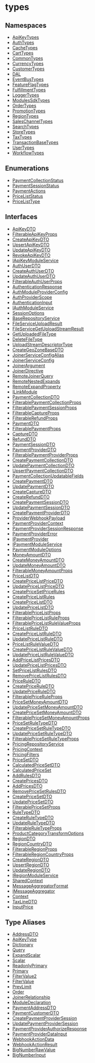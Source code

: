 
# types

## Namespaces

- [ApiKeyTypes](../types/types.ApiKeyTypes.mdx)
- [AuthTypes](../types/types.AuthTypes.mdx)
- [CacheTypes](../types/types.CacheTypes.mdx)
- [CartTypes](../types/types.CartTypes.mdx)
- [CommonTypes](../types/types.CommonTypes.mdx)
- [CurrencyTypes](../types/types.CurrencyTypes.mdx)
- [CustomerTypes](../types/types.CustomerTypes.mdx)
- [DAL](../types/types.DAL.mdx)
- [EventBusTypes](../types/types.EventBusTypes.mdx)
- [FeatureFlagTypes](../types/types.FeatureFlagTypes.mdx)
- [FulfillmentTypes](../types/types.FulfillmentTypes.mdx)
- [LoggerTypes](../types/types.LoggerTypes.mdx)
- [ModulesSdkTypes](../types/types.ModulesSdkTypes.mdx)
- [OrderTypes](../types/types.OrderTypes.mdx)
- [PromotionTypes](../types/types.PromotionTypes.mdx)
- [RegionTypes](../types/types.RegionTypes.mdx)
- [SalesChannelTypes](../types/types.SalesChannelTypes.mdx)
- [SearchTypes](../types/types.SearchTypes.mdx)
- [StoreTypes](../types/types.StoreTypes.mdx)
- [TaxTypes](../types/types.TaxTypes.mdx)
- [TransactionBaseTypes](../types/types.TransactionBaseTypes.mdx)
- [UserTypes](../types/types.UserTypes.mdx)
- [WorkflowTypes](../types/types.WorkflowTypes.mdx)

## Enumerations

- [PaymentCollectionStatus](../types/enums/types.PaymentCollectionStatus.mdx)
- [PaymentSessionStatus](../types/enums/types.PaymentSessionStatus.mdx)
- [PaymentActions](../types/enums/types.PaymentActions.mdx)
- [PriceListStatus](../types/enums/types.PriceListStatus.mdx)
- [PriceListType](../types/enums/types.PriceListType.mdx)

## Interfaces

- [ApiKeyDTO](../types/interfaces/types.ApiKeyDTO.mdx)
- [FilterableApiKeyProps](../types/interfaces/types.FilterableApiKeyProps.mdx)
- [CreateApiKeyDTO](../types/interfaces/types.CreateApiKeyDTO.mdx)
- [UpsertApiKeyDTO](../types/interfaces/types.UpsertApiKeyDTO.mdx)
- [UpdateApiKeyDTO](../types/interfaces/types.UpdateApiKeyDTO.mdx)
- [RevokeApiKeyDTO](../types/interfaces/types.RevokeApiKeyDTO.mdx)
- [IApiKeyModuleService](../types/interfaces/types.IApiKeyModuleService.mdx)
- [AuthUserDTO](../types/interfaces/types.AuthUserDTO.mdx)
- [CreateAuthUserDTO](../types/interfaces/types.CreateAuthUserDTO.mdx)
- [UpdateAuthUserDTO](../types/interfaces/types.UpdateAuthUserDTO.mdx)
- [FilterableAuthUserProps](../types/interfaces/types.FilterableAuthUserProps.mdx)
- [AuthenticationResponse](../types/interfaces/types.AuthenticationResponse.mdx)
- [AuthModuleProviderConfig](../types/interfaces/types.AuthModuleProviderConfig.mdx)
- [AuthProviderScope](../types/interfaces/types.AuthProviderScope.mdx)
- [AuthenticationInput](../types/interfaces/types.AuthenticationInput.mdx)
- [IAuthModuleService](../types/interfaces/types.IAuthModuleService.mdx)
- [SessionOptions](../types/interfaces/types.SessionOptions.mdx)
- [BaseRepositoryService](../types/interfaces/types.BaseRepositoryService.mdx)
- [FileServiceUploadResult](../types/interfaces/types.FileServiceUploadResult.mdx)
- [FileServiceGetUploadStreamResult](../types/interfaces/types.FileServiceGetUploadStreamResult.mdx)
- [GetUploadedFileType](../types/interfaces/types.GetUploadedFileType.mdx)
- [DeleteFileType](../types/interfaces/types.DeleteFileType.mdx)
- [UploadStreamDescriptorType](../types/interfaces/types.UploadStreamDescriptorType.mdx)
- [CreateGeoZoneBaseDTO](../types/interfaces/types.CreateGeoZoneBaseDTO.mdx)
- [JoinerServiceConfigAlias](../types/interfaces/types.JoinerServiceConfigAlias.mdx)
- [JoinerServiceConfig](../types/interfaces/types.JoinerServiceConfig.mdx)
- [JoinerArgument](../types/interfaces/types.JoinerArgument.mdx)
- [JoinerDirective](../types/interfaces/types.JoinerDirective.mdx)
- [RemoteJoinerQuery](../types/interfaces/types.RemoteJoinerQuery.mdx)
- [RemoteNestedExpands](../types/interfaces/types.RemoteNestedExpands.mdx)
- [RemoteExpandProperty](../types/interfaces/types.RemoteExpandProperty.mdx)
- [ILinkModule](../types/interfaces/types.ILinkModule.mdx)
- [PaymentCollectionDTO](../types/interfaces/types.PaymentCollectionDTO.mdx)
- [FilterablePaymentCollectionProps](../types/interfaces/types.FilterablePaymentCollectionProps.mdx)
- [FilterablePaymentSessionProps](../types/interfaces/types.FilterablePaymentSessionProps.mdx)
- [FilterableCaptureProps](../types/interfaces/types.FilterableCaptureProps.mdx)
- [FilterableRefundProps](../types/interfaces/types.FilterableRefundProps.mdx)
- [PaymentDTO](../types/interfaces/types.PaymentDTO.mdx)
- [FilterablePaymentProps](../types/interfaces/types.FilterablePaymentProps.mdx)
- [CaptureDTO](../types/interfaces/types.CaptureDTO.mdx)
- [RefundDTO](../types/interfaces/types.RefundDTO.mdx)
- [PaymentSessionDTO](../types/interfaces/types.PaymentSessionDTO.mdx)
- [PaymentProviderDTO](../types/interfaces/types.PaymentProviderDTO.mdx)
- [FilterablePaymentProviderProps](../types/interfaces/types.FilterablePaymentProviderProps.mdx)
- [CreatePaymentCollectionDTO](../types/interfaces/types.CreatePaymentCollectionDTO.mdx)
- [UpdatePaymentCollectionDTO](../types/interfaces/types.UpdatePaymentCollectionDTO.mdx)
- [UpsertPaymentCollectionDTO](../types/interfaces/types.UpsertPaymentCollectionDTO.mdx)
- [PaymentCollectionUpdatableFields](../types/interfaces/types.PaymentCollectionUpdatableFields.mdx)
- [CreatePaymentDTO](../types/interfaces/types.CreatePaymentDTO.mdx)
- [UpdatePaymentDTO](../types/interfaces/types.UpdatePaymentDTO.mdx)
- [CreateCaptureDTO](../types/interfaces/types.CreateCaptureDTO.mdx)
- [CreateRefundDTO](../types/interfaces/types.CreateRefundDTO.mdx)
- [CreatePaymentSessionDTO](../types/interfaces/types.CreatePaymentSessionDTO.mdx)
- [UpdatePaymentSessionDTO](../types/interfaces/types.UpdatePaymentSessionDTO.mdx)
- [CreatePaymentProviderDTO](../types/interfaces/types.CreatePaymentProviderDTO.mdx)
- [ProviderWebhookPayload](../types/interfaces/types.ProviderWebhookPayload.mdx)
- [PaymentProviderContext](../types/interfaces/types.PaymentProviderContext.mdx)
- [PaymentProviderSessionResponse](../types/interfaces/types.PaymentProviderSessionResponse.mdx)
- [PaymentProviderError](../types/interfaces/types.PaymentProviderError.mdx)
- [IPaymentProvider](../types/interfaces/types.IPaymentProvider.mdx)
- [IPaymentModuleService](../types/interfaces/types.IPaymentModuleService.mdx)
- [PaymentModuleOptions](../types/interfaces/types.PaymentModuleOptions.mdx)
- [MoneyAmountDTO](../types/interfaces/types.MoneyAmountDTO.mdx)
- [CreateMoneyAmountDTO](../types/interfaces/types.CreateMoneyAmountDTO.mdx)
- [UpdateMoneyAmountDTO](../types/interfaces/types.UpdateMoneyAmountDTO.mdx)
- [FilterableMoneyAmountProps](../types/interfaces/types.FilterableMoneyAmountProps.mdx)
- [PriceListDTO](../types/interfaces/types.PriceListDTO.mdx)
- [CreatePriceListPriceDTO](../types/interfaces/types.CreatePriceListPriceDTO.mdx)
- [UpdatePriceListPriceDTO](../types/interfaces/types.UpdatePriceListPriceDTO.mdx)
- [CreatePriceSetPriceRules](../types/interfaces/types.CreatePriceSetPriceRules.mdx)
- [CreatePriceListRules](../types/interfaces/types.CreatePriceListRules.mdx)
- [CreatePriceListDTO](../types/interfaces/types.CreatePriceListDTO.mdx)
- [UpdatePriceListDTO](../types/interfaces/types.UpdatePriceListDTO.mdx)
- [FilterablePriceListProps](../types/interfaces/types.FilterablePriceListProps.mdx)
- [FilterablePriceListRuleProps](../types/interfaces/types.FilterablePriceListRuleProps.mdx)
- [FilterablePriceListRuleValueProps](../types/interfaces/types.FilterablePriceListRuleValueProps.mdx)
- [PriceListRuleDTO](../types/interfaces/types.PriceListRuleDTO.mdx)
- [CreatePriceListRuleDTO](../types/interfaces/types.CreatePriceListRuleDTO.mdx)
- [UpdatePriceListRuleDTO](../types/interfaces/types.UpdatePriceListRuleDTO.mdx)
- [PriceListRuleValueDTO](../types/interfaces/types.PriceListRuleValueDTO.mdx)
- [CreatePriceListRuleValueDTO](../types/interfaces/types.CreatePriceListRuleValueDTO.mdx)
- [UpdatePriceListRuleValueDTO](../types/interfaces/types.UpdatePriceListRuleValueDTO.mdx)
- [AddPriceListPricesDTO](../types/interfaces/types.AddPriceListPricesDTO.mdx)
- [UpdatePriceListPricesDTO](../types/interfaces/types.UpdatePriceListPricesDTO.mdx)
- [SetPriceListRulesDTO](../types/interfaces/types.SetPriceListRulesDTO.mdx)
- [RemovePriceListRulesDTO](../types/interfaces/types.RemovePriceListRulesDTO.mdx)
- [PriceRuleDTO](../types/interfaces/types.PriceRuleDTO.mdx)
- [CreatePriceRuleDTO](../types/interfaces/types.CreatePriceRuleDTO.mdx)
- [UpdatePriceRuleDTO](../types/interfaces/types.UpdatePriceRuleDTO.mdx)
- [FilterablePriceRuleProps](../types/interfaces/types.FilterablePriceRuleProps.mdx)
- [PriceSetMoneyAmountDTO](../types/interfaces/types.PriceSetMoneyAmountDTO.mdx)
- [UpdatePriceSetMoneyAmountDTO](../types/interfaces/types.UpdatePriceSetMoneyAmountDTO.mdx)
- [CreatePriceSetMoneyAmountDTO](../types/interfaces/types.CreatePriceSetMoneyAmountDTO.mdx)
- [FilterablePriceSetMoneyAmountProps](../types/interfaces/types.FilterablePriceSetMoneyAmountProps.mdx)
- [PriceSetRuleTypeDTO](../types/interfaces/types.PriceSetRuleTypeDTO.mdx)
- [CreatePriceSetRuleTypeDTO](../types/interfaces/types.CreatePriceSetRuleTypeDTO.mdx)
- [UpdatePriceSetRuleTypeDTO](../types/interfaces/types.UpdatePriceSetRuleTypeDTO.mdx)
- [FilterablePriceSetRuleTypeProps](../types/interfaces/types.FilterablePriceSetRuleTypeProps.mdx)
- [PricingRepositoryService](../types/interfaces/types.PricingRepositoryService.mdx)
- [PricingContext](../types/interfaces/types.PricingContext.mdx)
- [PricingFilters](../types/interfaces/types.PricingFilters.mdx)
- [PriceSetDTO](../types/interfaces/types.PriceSetDTO.mdx)
- [CalculatedPriceSetDTO](../types/interfaces/types.CalculatedPriceSetDTO.mdx)
- [CalculatedPriceSet](../types/interfaces/types.CalculatedPriceSet.mdx)
- [AddRulesDTO](../types/interfaces/types.AddRulesDTO.mdx)
- [CreatePricesDTO](../types/interfaces/types.CreatePricesDTO.mdx)
- [AddPricesDTO](../types/interfaces/types.AddPricesDTO.mdx)
- [RemovePriceSetRulesDTO](../types/interfaces/types.RemovePriceSetRulesDTO.mdx)
- [CreatePriceSetDTO](../types/interfaces/types.CreatePriceSetDTO.mdx)
- [UpdatePriceSetDTO](../types/interfaces/types.UpdatePriceSetDTO.mdx)
- [FilterablePriceSetProps](../types/interfaces/types.FilterablePriceSetProps.mdx)
- [RuleTypeDTO](../types/interfaces/types.RuleTypeDTO.mdx)
- [CreateRuleTypeDTO](../types/interfaces/types.CreateRuleTypeDTO.mdx)
- [UpdateRuleTypeDTO](../types/interfaces/types.UpdateRuleTypeDTO.mdx)
- [FilterableRuleTypeProps](../types/interfaces/types.FilterableRuleTypeProps.mdx)
- [ProductCategoryTransformOptions](../types/interfaces/types.ProductCategoryTransformOptions.mdx)
- [RegionDTO](../types/interfaces/types.RegionDTO.mdx)
- [RegionCountryDTO](../types/interfaces/types.RegionCountryDTO.mdx)
- [FilterableRegionProps](../types/interfaces/types.FilterableRegionProps.mdx)
- [FilterableRegionCountryProps](../types/interfaces/types.FilterableRegionCountryProps.mdx)
- [CreateRegionDTO](../types/interfaces/types.CreateRegionDTO.mdx)
- [UpsertRegionDTO](../types/interfaces/types.UpsertRegionDTO.mdx)
- [UpdateRegionDTO](../types/interfaces/types.UpdateRegionDTO.mdx)
- [IRegionModuleService](../types/interfaces/types.IRegionModuleService.mdx)
- [SharedContext](../types/interfaces/types.SharedContext.mdx)
- [MessageAggregatorFormat](../types/interfaces/types.MessageAggregatorFormat.mdx)
- [IMessageAggregator](../types/interfaces/types.IMessageAggregator.mdx)
- [Context](../types/interfaces/types.Context.mdx)
- [TaxLineDTO](../types/interfaces/types.TaxLineDTO.mdx)
- [InputPrice](../types/interfaces/types.InputPrice.mdx)

## Type Aliases

- [AddressDTO](../types/types/types.AddressDTO.mdx)
- [ApiKeyType](../types/types/types.ApiKeyType.mdx)
- [Dictionary](../types/types/types.Dictionary.mdx)
- [Query](../types/types/types.Query.mdx)
- [ExpandScalar](../types/types/types.ExpandScalar.mdx)
- [Scalar](../types/types/types.Scalar.mdx)
- [ReadonlyPrimary](../types/types/types.ReadonlyPrimary.mdx)
- [Primary](../types/types/types.Primary.mdx)
- [FilterValue2](../types/types/types.FilterValue2.mdx)
- [FilterValue](../types/types/types.FilterValue.mdx)
- [PrevLimit](../types/types/types.PrevLimit.mdx)
- [Order](../types/types/types.Order.mdx)
- [JoinerRelationship](../types/types/types.JoinerRelationship.mdx)
- [ModuleDeclaration](../types/types/types.ModuleDeclaration.mdx)
- [PaymentAddressDTO](../types/types/types.PaymentAddressDTO.mdx)
- [PaymentCustomerDTO](../types/types/types.PaymentCustomerDTO.mdx)
- [CreatePaymentProviderSession](../types/types/types.CreatePaymentProviderSession.mdx)
- [UpdatePaymentProviderSession](../types/types/types.UpdatePaymentProviderSession.mdx)
- [PaymentProviderAuthorizeResponse](../types/types/types.PaymentProviderAuthorizeResponse.mdx)
- [PaymentProviderDataInput](../types/types/types.PaymentProviderDataInput.mdx)
- [WebhookActionData](../types/types/types.WebhookActionData.mdx)
- [WebhookActionResult](../types/types/types.WebhookActionResult.mdx)
- [BigNumberRawValue](../types/types/types.BigNumberRawValue.mdx)
- [BigNumberInput](../types/types/types.BigNumberInput.mdx)
